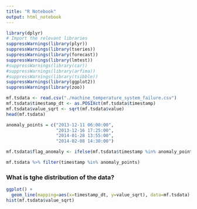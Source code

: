 ```yaml
---
title: "R Notebook"
output: html_notebook
---
```


```r
library(dplyr)
# Import the relevant libraries
suppressWarnings(library(plyr))
suppressWarnings(library(tseries))
suppressWarnings(library(forecast))
suppressWarnings(library(lmtest))
#suppressWarnings(library(car))
#suppressWarnings(library(arfima))
#suppressWarnings(library(tsibble))
suppressWarnings(library(ggplot2))
suppressWarnings(library(zoo))
```

```r
mf.tsdata <- read.csv("./machine_temperature_system_failure.csv")
mf.tsdata$timestamp_dt <- as.POSIXct(mf.tsdata$timestamp)
mf.tsdata$value_sqrt <- sqrt(mf.tsdata$value)
head(mf.tsdata)
```


```r
anomaly_points = c("2013-12-11 06:00:00",
                   "2013-12-16 17:25:00",
                   "2014-01-28 13:55:00",
                   "2014-02-08 14:30:00")

mf.tsdata$flag_anomaly <- ifelse(mf.tsdata$timestamp %in% anomaly_points, TRUE, FALSE)

mf.tsdata %>% filter(timestamp %in% anomaly_points)
```

### What is tghe distribution of the data? 

```r
ggplot() + 
  geom_line(mapping=aes(x=timestamp_dt, y=value_sqrt), data=mf.tsdata)
hist(mf.tsdata$value_sqrt)
```


